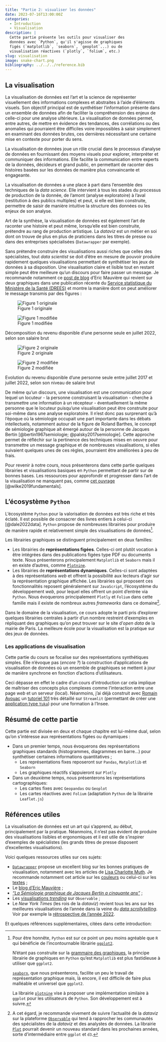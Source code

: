 ```yaml
---
title: "Partie 2: visualiser les données"
date: 2023-07-16T13:00:00Z
categories:
  - Introduction
  - Visualisation
description: |
  Cette partie présente les outils pour visualiser des
  données avec `Python`, qu'il s'agisse de graphiques
  figés (`matplotlib`, `seaborn`, `geoplot`...) ou de
  visualisation réactives (`plotly`, `folium`, etc.)
slug: visualisation
image: snake-chart.png
bibliography: ../../../reference.bib
---
```


## La visualisation

La visualisation de données est l'art et la science de représenter visuellement des informations complexes et abstraites à l'aide d'éléments visuels.
Son objectif principal est de synthétiser l'information présente dans un ensemble de données afin de faciliter
la compréhension des enjeux de celle-ci pour une analyse ultérieure. 
La visualisation de données permet, entre autres, de mettre en évidence des tendances, des corrélations ou
des anomalies qui pourraient être difficiles voire impossibles à saisir simplement en examinant des données brutes, ces dernières nécessitant
une certaine mise en contexte pour porter du sens. 

La visualisation de données joue un rôle crucial dans le
processus d'analyse de données en fournissant des moyens visuels pour explorer, interpréter et communiquer des informations.
Elle facilite la communication entre experts de la données, décideurs et grand public,
en permettant de raconter des histoires basées sur les données de manière plus convaincante et engageante.

La visualisation de données a une place à part dans 
l'ensemble des techniques de la _data science_. 
Elle intervient à tous les stades du processus de 
production de la donnée, de
l'amont (analyse exploratoire) à
l'aval (restitution à des publics multiples) et
peut, si elle est bien construite, permettre de
saisir de manière intuitive la structure des données
ou les enjeux de son analyse. 

Art de la synthèse, la visualisation de données
est également l'art de raconter une histoire et
peut même, lorsqu'elle est bien construite, prétendre
au rang de production artistique. 
La _dataviz_ est un métier en soi dont on trouve de 
plus en plus de praticiens dans les titres de presse
ou dans des entreprises
spécialisées (`Datawrapper` par exemple). 

Sans prétendre construire
des visualisations aussi riches que celles des spécialistes,
tout _data scientist_ se doit d'être en mesure de pouvoir
produire rapidement quelques visualisations permettant
de synthétiser les jeux de données à sa disposition. 
Une visualisation claire et lisible tout en restant simple
peut être meilleure qu'un discours pour faire passer un message.
Je recommande notamment
ce [post de blog](https://www.icem7.fr/datavisualisation/recreation-recreation-semiologique/)
d'Eric Mauvière qui revient sur deux graphiques dans une publication
récente
du [Service statistique du Ministère de la Santé (DREES)](https://drees.solidarites-sante.gouv.fr/publications-communique-de-presse/etudes-et-resultats/mesures-socio-fiscales-2017-2022-une-hausse)
et montre la manière dont on peut améliorer le message transmis
par des figures :

::: {#fig-dataviz-amelioree1 layout-ncol=2}

![Figure 1 originale](https://www.icem7.fr/wp-content/uploads/2023/08/recreation-aires1.png){#fig-surus}

![Figure 1 modifiée](https://www.icem7.fr/wp-content/uploads/2023/08/recreation-aires35.png){#fig-hanno}

Décomposition du revenu disponible d'une personne seule en juillet 2022, selon son salaire brut
:::


::: {#fig-dataviz-amelioree2 layout-ncol=2}

![Figure 2 originale](https://www.icem7.fr/wp-content/uploads/2023/08/recreation-barres1.png){#fig-surus}

![Figure 2 modifiée](https://www.icem7.fr/wp-content/uploads/2023/08/recreation-barres35.png){#fig-hanno}

Evolution du revenu disponible d'une personne seule entre juillet 2017 et juillet 2022, selon son niveau de salaire brut
:::

De même qu'un discours, une visualisation est une communication
pour lequel un locuteur - la personne construisant la visualisation - 
cherche à transmettre une information à un récepteur - éventuellement
la même personne que le locuteur puisqu'une visualisation peut 
être construite pour soi-même dans une analyse exploratoire. Il n'est
donc pas surprenant qu'à l'époque où la sémiologie occupait une 
part importante dans les débats intellectuels, notamment autour
de la figure de Roland Barthes, le concept de sémiologie 
graphique ait émergé
autour de la personne de Jacques Bertin [@bertin1967semiologie; @palsky2017semiologie]. 
Cette approche permet de réfléchir sur la pertinence des
techniques mises en oeuvre pour transmettre un message
graphique et de nombreuses visualisations, si elles
suivaient quelques unes de ces règles, pourraient
être améliorées à peu de frais. 

Pour revenir à notre cours,
nous présenterons dans cette partie quelques librairies
et visualisations basiques en `Python` permettant de
partir sur de bonnes bases. Les ressources pour 
approfondir et progresser dans l'art de la visualisation
ne manquent pas, comme [cet ouvrage](https://clauswilke.com/dataviz/) [@wilke2019fundamentals]. 


## L'écosystème `Python` {.unnumbered}

L'écosystème `Python` pour la valorisation de données est très riche et
très éclaté.
Il est
possible de consacrer des livres entiers à celui-ci [@dale2022data].
`Python` propose
de nombreuses librairies pour produire de manière rapide et relativement
simple des visualisations de données[^1]. 

Les librairies graphiques se distinguent principalement en deux familles:

- Les librairies de __représentations figées__. Celles-ci ont plutôt vocation à être intégrées
dans des publications figées type PDF ou documents texte. Nous présenterons 
principalement `Matplotlib` et `Seaborn` mais il en existe d'autres,
comme [`Plotnine`](https://plotnine.readthedocs.io/en/stable/).
- Les librairies de __représentations dynamiques__.  Celles-ci sont adaptées à des représentations
_web_ et offrent la possibilité aux lecteurs d'agir sur la représentation graphique affichée. 
Les librairies qui proposent ces fonctionnalités reposent généralement sur `JavaScript`, l'écosystème
du développement _web_, pour lequel elles offrent un point d'entrée via `Python`. 
Nous évoquerons principalement `Plotly` et `Folium` dans cette famille mais il existe de nombreux
autres _frameworks_ dans ce domaine[^2].


[^1]: Pour être honnête, `Python` est sur ce point un peu moins agréable
que `R` qui bénéficie de
l'incontournable librairie [`ggplot2`](https://juba.github.io/tidyverse/08-ggplot2.html).

    N'étant pas
construite sur la [grammaire des graphiques](http://r.qcbs.ca/workshop03/book-fr/la-grammaire-des-graphiques-gg.html),
la principe librairie de graphiques en `Python` qu'est `Matplotlib` est plus fastidieuse
à utiliser que `ggplot2`. 

    [`seaborn`](https://seaborn.pydata.org/), que nous présenterons,
facilite un peu le travail de représentation graphique mais, là encore, il est difficile de faire
plus malléable et universel que `ggplot2`.

    La librairie [`plotnine`](https://plotnine.readthedocs.io/en/stable/) vise à proposer une implémentation similaire
à `ggplot` pour les utilisateurs de `Python`. Son développement est à suivre. 


[^2]: A cet égard, je recommande vivement de suivre l'actualité de la _dataviz_
sur la plateforme [`Observable`](https://observablehq.com/) qui tend à
rapprocher les communautés des spécialistes de la _dataviz_ et des analystes
de données. La librairie [`Plot`](https://observablehq.com/plot/) pourrait devenir
un nouveau standard dans les prochaines années, sorte d'intermédiaire
entre `ggplot` et `d3`. 

Dans le domaine de la visualisation, ce cours adopte le parti pris
d'explorer quelques
librairies centrales à partir d'un nombre restreint d'exemples en
répliquant des graphiques qu'on peut trouver sur le site d'*open data* de la 
mairie de Paris. 
La meilleure école pour la visualisation est la pratique sur des jeux de données. 

### Les applications de visualisation {.unnumbered}

Cette partie du cours se focalise sur des représentations synthétiques simples. 
Elle n'évoque pas (_encore ?_) la construction d'applications de visualisation
de données où un ensemble de graphiques se mettent à jour de manière synchrone
en fonction d'actions d'utilisateurs. 

Ceci dépasse en effet le cadre d'un cours d'introduction car cela implique 
de maîtriser des concepts plus complexes comme l'interaction entre une page
_web_ et un serveur (local). Néanmoins, j'ai déjà construit
avec [Romain Avouac](https://github.com/avouacr)
un [tutoriel 101](https://inseefrlab.github.io/funathon2023_sujet4/) très détaillé sur `Streamlit`
(permettant de créer une [application type `Yuka`](https://myyuka.lab.sspcloud.fr/))
pour une formation à l'Insee. 


## Résumé de cette partie {.unnumbered}

Cette partie est divisée en deux et chaque chapitre est lui-même
dual, selon qu'on s'intéresse aux représentations figées
ou dynamiques :

- Dans un premier temps, nous évoquerons des
représentations graphiques standards (histogrammes, diagrammes
en barre...) pour synthétiser certaines informations quantitatives ;
    + Les représentations fixes reposeront sur `Pandas`, `Matplotlib` et `Seaborn`
    + Les graphiques réactifs s'appuieront sur `Plotly`
- Dans un deuxième temps, nous présenterons les représentations
cartographiques:
    + Les cartes fixes avec `Geopandas` ou `Geoplot`
    + Les cartes réactives avec `Folium` (adaptation `Python` de la librairie `Leaflet.js`)


## Références utiles {.unnumbered}

La visualisation de données est un art qui s'apprend, au début, principalement
par la pratique. Néanmoins, il n'est pas évident de produire
des visualisations lisibles et ergonomiques
et il est utile de s'inspirer d'exemples de
spécialistes (les grands titres de presse disposent d'excellentes visualisations).

Voici quelques ressources utiles sur ces sujets:

- [`Datawrapper`](https://blog.datawrapper.de/) propose un excellent blog sur les 
bonnes pratiques de visualisation, notamment
avec les articles de [Lisa Charlotte Muth](https://lisacharlottemuth.com/). Je recommande notamment cet article sur
les [couleurs](https://blog.datawrapper.de/emphasize-with-color-in-data-visualizations/) ou
celui-ci sur les [textes](https://blog.datawrapper.de/text-in-data-visualizations/) ;
- Le [blog d'Eric Mauvière](https://www.icem7.fr/) ;
- _["La Sémiologie graphique de Jacques Bertin a cinquante ans"](https://visionscarto.net/la-semiologie-graphique-a-50-ans)_ ;
- Les [visualisations _trending_](https://observablehq.com/explore) sur `Observable` ;
- Le _New York Times_ (les rois de la _dataviz_) revient tous les ans sur les meilleures visualisations
de l'année dans la veine du [_data scrollytelling_](https://makina-corpus-blog-scrollytelling.netlify.app/). Voir par exemple la [rétrospective de l'année 2022](https://www.nytimes.com/interactive/2022/12/28/us/2022-year-in-graphics.html).

Et quelques références supplémentaires, citées dans cette introduction:

::: {#refs}
:::